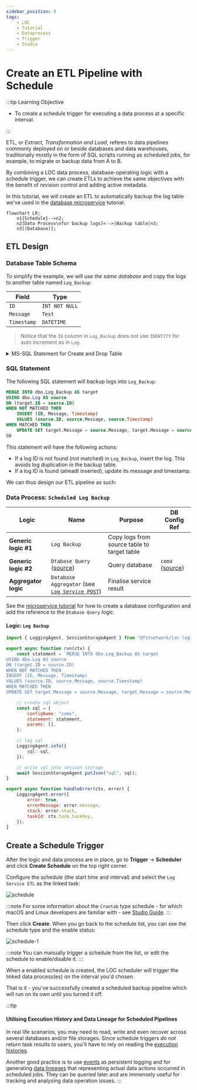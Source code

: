 ```yaml
---
sidebar_position: 9
tags:
    - LOC
    - Tutorial
    - Dataprocess
    - Trigger
    - Studio
---
```


# Create an ETL Pipeline with Schedule

:::tip Learning Objective

-   To create a schedule trigger for executing a data process at a specific interval.

:::

ETL, or _Extract, Transformation and Load_, referes to data pipelines commonly deployed on or beside databases and data warehouses, traditionally mostly in the form of SQL scripts running as scheduled jobs, for example, to migrate or backup data from A to B.

By combining a LOC data process, database-operating logic with a schedule trigger, we can create ETLs to achieve the same objectives with the benefit of revision control and adding active metadata.

In this tutorial, we will create an ETL to automatically backup the log table we've used in the [database microservice](/legacy/0.10/tutorials/db-microservice) tutorial:

```mermaid
flowchart LR;
    n1{Schedule}-->n2;
    n2[Data Process\nfor backup logs]<-->|Backup table|n3;
    n3[(Database)];
```

## ETL Design

### Database Table Schema

To simplify the example, we will use _the same database_ and copy the logs to another table named `Log_Backup`:

| Field       | Type           |
| ----------- | -------------- |
| `ID`        | `INT NOT NULL` |
| `Message`   | `Text`         |
| `Timestamp` | `DATETIME`     |

> Notice that the `ID` column in `Log_Backup` does not use `IDENTITY` for auto increment as in `Log`.

<details>
    <summary>MS-SQL Statement for Create and Drop Table</summary>

#### Create table

```sql
CREATE TABLE dbo.Log_Backup (
    ID INT NOT NULL,
    Message TEXT,
    Timestamp DATETIME
);
GO
```

#### Drop Table

```sql
DROP TABLE dbo.Log_Backup;
GO
```

</details>

### SQL Statement

The following SQL statement will backup logs into `Log_Backup`:

```sql
MERGE INTO dbo.Log_Backup AS target
USING dbo.Log AS source
ON (target.ID = source.ID)
WHEN NOT MATCHED THEN
    INSERT (ID, Message, Timestamp)
    VALUES (source.ID, source.Message, source.Timestamp)
WHEN MATCHED THEN
    UPDATE SET target.Message = source.Message, target.Message = source.Message;
GO
```

This statement will have the following actions:

-   If a log ID is not found (not matched) in `Log_Backup`, insert the log. This avoids log duplication in the backup table.
-   If a log ID is found (alreadt inserted), update its message and timestamp.

We can thus design our ETL pipeline as such:

### Data Process: `Scheduled Log Backup`

| Logic                | Name                                                                                                                        | Purpose                                     | DB Config Ref                                                                                   |
| -------------------- | --------------------------------------------------------------------------------------------------------------------------- | ------------------------------------------- | ----------------------------------------------------------------------------------------------- |
| **Generic logic #1** | `Log Backup`                                                                                                                | Copy logs from source table to target table |                                                                                                 |
| **Generic logic #2** | `Dtabase Query` ([source](/legacy/0.10/logic-library/database-query))                                                       | Query database                              | `comx` ([source](/legacy/0.10/tutorials/db-microservice#create-a-database-agent-configuration)) |
| **Aggregator logic** | `Database Aggregator` (see [`Log Service POST`](/legacy/0.10/tutorials/db-microservice#log-service-post-post-log-messages)) | Finalise service result                     |                                                                                                 |

See the [microservice tutorial](/legacy/0.10/tutorials/db-microservice#adding-database-configuration-reference) for how to create a database configuration and add the reference to the `Dtabase Query` logic.

#### Logic: `Log Backup`

```javascript showLineNumbers
import { LoggingAgent, SessionStorageAgent } from "@fstnetwork/loc-logic-sdk";

export async function run(ctx) {
    const statement = `MERGE INTO dbo.Log_Backup AS target
USING dbo.Log AS source
ON (target.ID = source.ID)
WHEN NOT MATCHED THEN
INSERT (ID, Message, Timestamp)
VALUES (source.ID, source.Message, source.Timestamp)
WHEN MATCHED THEN
UPDATE SET target.Message = source.Message, target.Message = source.Message;`;

    // create sql object
    const sql = {
        configName: "comx",
        statement: statement,
        params: [],
    };

    // log sql
    LoggingAgent.info({
        sql: sql,
    });

    // write sql into session storage
    await SessionStorageAgent.putJson("sql", sql);
}

export async function handleError(ctx, error) {
    LoggingAgent.error({
        error: true,
        errorMessage: error.message,
        stack: error.stack,
        taskId: ctx.task.taskKey,
    });
}
```

## Create a Schedule Trigger

After the logic and data process are in place, go to **Trigger** -> **Scheduler** and click **Create Schedule** on the top right corner.

Configure the schedule (the start time and interval) and select the `Log Service ETL` as the linked task:

<div className="center-padded-sm">
    <img src={require("./img/schedule.png").default} alt="schedule" />
</div>

:::note
For some information about the `Crontab` type schedule - for which macOS and Linux developers are familiar with - see [Studio Guide](/legacy/0.10/studio-guide/triggers#create-a-schedule).
:::

Then click **Create**. When you go back to the schedule list, you can see the schedule type and the enable status:

<div className="center-padded-sm">
    <img src={require("./img/schedule-1.png").default} alt="schedule-1" />
</div>

:::note
You can manually trigger a schedule from the list, or edit the schedule to enable/disable it.
:::

When a enabled schedule is created, the LOC scheduler will trigger the linked data process(es) on the interval you'd chosen.

That is it - you've successfully created a scheduled backup pipeline which will run on its own until you turned it off.

:::tip

#### Utilising Execution History and Data Lineage for Scheduled Pipelines

In real life scenarios, you may need to read, write and even recover across several databases and/or file storages. Since schedule triggers _do not_ return task results to users, you'll have to rely on reading the [execution histories](/legacy/0.10/tutorials/create-api-route#view-execution-history).

Another good practice is to use [events](/legacy/0.10/tutorials/emit-and-inspect-event) as persistent logging and for generating [data lineages](/legacy/0.10/studio-guide/data-discovery#event) that representing actual data actions occurred in scheduled jobs. They can be queried later and are immensely useful for tracking and analysing data operation issues.
:::
